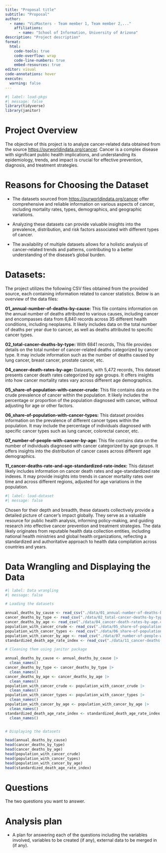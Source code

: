 ```yaml
---
title: "Proposal title"
subtitle: "Proposal"
author: 
  - name: "VizMasters - Team member 1, Team member 2,..."
    affiliations:
      - name: "School of Information, University of Arizona"
description: "Project description"
format:
  html:
    code-tools: true
    code-overflow: wrap
    code-line-numbers: true
    embed-resources: true
editor: visual
code-annotations: hover
execute:
  warning: false
---
```


```r
#| label: load-pkgs
#| message: false
library(tidyverse)
library(janitor)
```

# Project Overview

The objective of this project is to analyze cancer-related data obtained from the source <https://ourworldindata.org/cancer>. Cancer is a complex disease with significant public health implications, and understanding its epidemiology, trends, and impact is crucial for effective prevention, diagnosis, and treatment strategies.

# Reasons for Choosing the Dataset

-   The datasets sourced from <https://ourworldindata.org/cancer> offer comprehensive and reliable information on various aspects of cancer, including mortality rates, types, demographics, and geographic variations.

-   Analyzing these datasets can provide valuable insights into the prevalence, distribution, and risk factors associated with different types of cancer.

-   The availability of multiple datasets allows for a holistic analysis of cancer-related trends and patterns, contributing to a better understanding of the disease's global burden.

# Datasets:

The project utilizes the following CSV files obtained from the provided source, each containing information related to cancer statistics. Below is an overview of the data files:

**01_annual-number-of-deaths-by-cause:** This file contains information on the annual number of deaths attributed to various causes, including cancer and encompasses data from 6,840 records across 35 different health conditions, including neoplasms. It likely includes data on the total number of deaths per year due to cancer, as well as deaths attributed to specific cancer types.

**02_total-cancer-deaths-by-type:** With 6841 records, This file provides details on the total number of cancer-related deaths categorized by cancer type. It may include information such as the number of deaths caused by lung cancer, breast cancer, prostate cancer, etc.

**04_cancer-death-rates-by-age:** Datasets, with 5,472 records, This dataset presents cancer death rates categorized by age groups. It offers insights into how cancer mortality rates vary across different age demographics.

**05_share-of-population-with-cancer-crude**: This file contains data on the crude prevalence of cancer within the population. It likely includes the percentage or proportion of the population diagnosed with cancer, without adjusting for age or other factors.

**06_share-of-population-with-cancer-types:** This dataset provides information on the prevalence of different cancer types within the population. It may include the percentage of individuals diagnosed with specific cancer types such as lung cancer, colorectal cancer, etc.

**07_number-of-people-with-cancer-by-age:** This file contains data on the number of individuals diagnosed with cancer categorized by age groups. It offers insights into the distribution of cancer cases across different age demographics.

**11_cancer-deaths-rate-and-age-standardized-rate-index:** This dataset likely includes information on cancer death rates and age-standardized rate indexes. It may provide insights into trends in cancer mortality rates over time and across different regions, adjusted for age variations in the population.

```r
#| label: load-dataset
#| message: false
```

Chosen for their depth and breadth, these datasets collectively provide a detailed picture of cancer's impact globally. They serve as a valuable resource for public health analysis, informing policy-making, and guiding research into effective cancer prevention and treatment strategies. The data likely originates from reputable health data collection entities, including national health ministries and global health organizations, reflecting a standardized and authoritative approach to health data compilation across countries and years.

# Data Wrangling and Displaying the Data

```r
#| label: Data wrangling
#| message: false

# Loading the datasets

annual_deaths_by_cause <- read_csv("./data/01_annual-number-of-deaths-by-cause.csv")
cancer_deaths_by_type <- read_csv("./data/02_total-cancer-deaths-by-type.csv")
cancer_deaths_by_age <- read_csv("./data/04_cancer-death-rates-by-age.csv")
population_with_cancer_crude <- read_csv("./data/05_share-of-population-with-cancer-crude.csv")
population_with_cancer_types <- read_csv("./data/06_share-of-population-with-cancer-types.csv")
population_with_cancer_by_age <- read_csv("./data/07_number-of-people-with-cancer-by-age.csv")
standardized_death_age_rate_index <- read_csv("./data/11_cancer-deaths-rate-and-age-standardized-rate-index.csv")

# Cleaning them using janitor package

annual_deaths_by_cause <- annual_deaths_by_cause |>
  clean_names()
cancer_deaths_by_type <- cancer_deaths_by_type |>
  clean_names()
cancer_deaths_by_age <- cancer_deaths_by_age |>
  clean_names()
population_with_cancer_crude <- population_with_cancer_crude |>
  clean_names()
population_with_cancer_types <- population_with_cancer_types |>
  clean_names()
population_with_cancer_by_age <- population_with_cancer_by_age |>
  clean_names()
standardized_death_age_rate_index <- standardized_death_age_rate_index |>
  clean_names()


# Displaying the datasets

head(annual_deaths_by_cause)
head(cancer_deaths_by_type)
head(cancer_deaths_by_age)
head(population_with_cancer_crude)
head(population_with_cancer_types)
head(population_with_cancer_by_age)
head(standardized_death_age_rate_index)
```

# Questions

The two questions you want to answer.

# Analysis plan

-   A plan for answering each of the questions including the variables involved, variables to be created (if any), external data to be merged in (if any).

